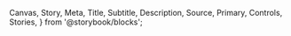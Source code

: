 
  Canvas,
  Story,
  Meta,
  Title,
  Subtitle,
  Description,
  Source,
  Primary,
  Controls,
  Stories,
} from '@storybook/blocks';


<Meta isTemplate />

<Title />
<Description />
<br />
<br />
## Varianter

{' '}

{' '}

<div class="flex">
  <span>
    <Canvas of={NveAlertStories.Prime} />
  </span>
  <span>
    <Canvas of={NveAlertStories.Success} />
  </span>
</div>
<div class="flex">
  <span>
    <Canvas of={NveAlertStories.Warning} />
  </span>
  <span>
    <Canvas of={NveAlertStories.Neutral} />
  </span>
</div>
<div class="flex">
  <span>
    <Canvas of={NveAlertStories.Danger} />
  </span>
</div>

## Parametere/Props

Her kan du se hvilke parametere (props) komponenten kan ta imot og se endringer i kode

<Primary />
<Controls />

## <Stories />
